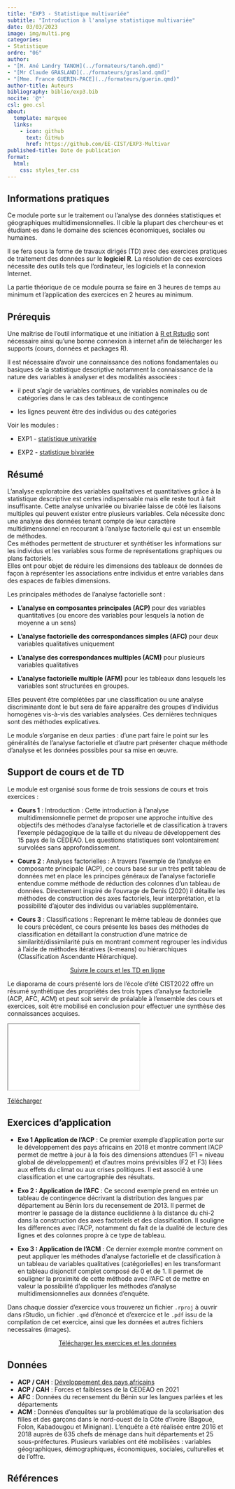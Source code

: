 ```yaml
---
title: "EXP3 - Statistique multivariée"
subtitle: "Introduction à l'analyse statistique multivariée"
date: 03/03/2023
image: img/multi.png
categories: 
- Statistique
ordre: "06" 
author: 
- "[M. Ané Landry TANOH](../formateurs/tanoh.qmd)"
- "[Mr Claude GRASLAND](../formateurs/grasland.qmd)"
- "[Mme. France GUERIN-PACE](../formateurs/guerin.qmd)"
author-title: Auteurs
bibliography: biblio/exp3.bib
nocite: '@*'
csl: geo.csl
about:
  template: marquee
  links:
    - icon: github
      text: GitHub
      href: https://github.com/EE-CIST/EXP3-Multivar
published-title: Date de publication 
format:
  html: 
    css: styles_ter.css
---
```


## <i class="bi bi-info-circle"></i> Informations pratiques

Ce module porte sur le traitement ou l'analyse des données statistiques et géographiques multidimensionnelles. Il cible la plupart des chercheur·es et étudiant·es dans le domaine des sciences économiques, sociales ou humaines.

Il se fera sous la forme de travaux dirigés (TD) avec des exercices pratiques de traitement des données sur le **logiciel R**. La résolution de ces exercices nécessite des outils tels que l'ordinateur, les logiciels et la connexion Internet.

La partie théorique de ce module pourra se faire en 3 heures de temps au minimum et l'application des exercices en 2 heures au minimum.

## <i class="bi bi-ui-checks-grid"></i> Prérequis

Une maîtrise de l'outil informatique et une initiation à [R et Rstudio](out1_r.qmd) sont nécessaire ainsi qu'une bonne connexion à internet afin de télécharger les supports (cours, données et packages R).

Il est nécessaire d'avoir une connaissance des notions fondamentales ou basiques de la statistique descriptive notamment la connaissance de la nature des variables à analyser et des modalités associées :

-   il peut s'agir de variables continues, de variables nominales ou de catégories dans le cas des tableaux de contingence

-   les lignes peuvent être des individus ou des catégories

Voir les modules :

-   EXP1 - [statistique univariée](exp1_uni.qmd)

-   EXP2 - [statistique bivariée](exp2_biv.qmd)

## <i class="bi bi-bookmark"></i> Résumé

L'analyse exploratoire des variables qualitatives et quantitatives grâce à la statistique descriptive est certes indispensable mais elle reste tout à fait insuffisante. Cette analyse univariée ou bivariée laisse de côté les liaisons multiples qui peuvent exister entre plusieurs variables. Cela nécessite donc une analyse des données tenant compte de leur caractère multidimensionnel en recourant à l'analyse factorielle qui est un ensemble de méthodes.\
Ces méthodes permettent de structurer et synthétiser les informations sur les individus et les variables sous forme de représentations graphiques ou plans factoriels.\
Elles ont pour objet de réduire les dimensions des tableaux de données de façon à représenter les associations entre individus et entre variables dans des espaces de faibles dimensions.

Les principales méthodes de l'analyse factorielle sont :

-   **L'analyse en composantes principales (ACP)** pour des variables quantitatives (ou encore des variables pour lesquels la notion de moyenne a un sens)

-   **L'analyse factorielle des correspondances simples (AFC)** pour deux variables qualitatives uniquement

-   **L'analyse des correspondances multiples (ACM)** pour plusieurs variables qualitatives

-   **L'analyse factorielle multiple (AFM)** pour les tableaux dans lesquels les variables sont structurées en groupes.

Elles peuvent être complétées par une classification ou une analyse discriminante dont le but sera de faire apparaître des groupes d'individus homogènes vis-à-vis des variables analysées. Ces dernières techniques sont des méthodes explicatives.

Le module s'organise en deux parties : d'une part faire le point sur les généralités de l'analyse factorielle et d'autre part présenter chaque méthode d'analyse et les données possibles pour sa mise en œuvre.

## <i class="bi bi-person-video3"></i> Support de cours et de TD

Le module est organisé sous forme de trois sessions de cours et trois exercices :

-   **Cours 1** : Introduction : Cette introduction à l'analyse multidimensionnelle permet de proposer une approche intuitive des objectifs des méthodes d'analyse factorielle et de classification à travers l'exemple pédagogique de la taille et du niveau de développement des 15 pays de la CEDEAO. Les questions statistiques sont volontairement survolées sans approfondissement.

-   **Cours 2** : Analyses factorielles : A travers l'exemple de l'analyse en composante principale (ACP), ce cours basé sur un très petit tableau de données met en place les principes généraux de l'analyse factorielle entendue comme méthode de réduction des colonnes d'un tableau de données. Directement inspiré de l'ouvrage de Denis (2020) il détaille les méthodes de construction des axes factoriels, leur interprétation, et la possibilité d'ajouter des individus ou variables supplémentaire.

-   **Cours 3** : Classifications : Reprenant le même tableau de données que le cours précédent, ce cours présente les bases des méthodes de classification en détaillant la construction d'une matrice de similarité/dissimilarité puis en montrant comment regrouper les individus à l'aide de méthodes itératives (k-means) ou hiérarchiques (Classification Ascendante Hiérarchique).

<center><a href="https://ee-cist.github.io/EXP3-Multivar/" class="btn btn-info" role="button" aria-disabled="true" target="_blank" rel="noopener noreferrer"><i class="bi bi-eye"></i> Suivre le cours et les TD en ligne </a></center>

::: {callout-info}
Le diaporama de cours présenté lors de l'école d'été CIST2022 offre un résumé synthétique des propriétés des trois types d'analyse factorielle (ACP, AFC, ACM) et peut soit servir de préalable à l'ensemble des cours et exercices, soit être mobilisé en conclusion pour effectuer une synthèse des connaissances acquises.
:::

<object class="slide" data="../modules/support/exp3_mul.pdf" type="application/pdf">

<iframe class="slide" src="../modules/support/exp3_mul.pdf">

</iframe>

::: {#url}
<i class="bi bi-cloud-arrow-down-fill"></i> [Télécharger</i>]()
:::

</object>

## <i class="bi bi-person-video3"></i> Exercices d'application

-   **Exo 1 Application de l'ACP** : Ce premier exemple d'application porte sur le développement des pays africains en 2018 et montre comment l'ACP permet de mettre à jour à la fois des dimensions attendues (F1 = niveau global de développement) et d'autres moins prévisibles (F2 et F3) liées aux effets du climat ou aux crises politiques. Il est associé à une classification et une cartographie des résultats.

-   **Exo 2 : Application de l'AFC** : Ce second exemple prend en entrée un tableau de contingence décrivant la distribution des langues par département au Bénin lors du recensement de 2013. Il permet de montrer le passage de la distance euclidienne à la distance du chi-2 dans la construction des axes factoriels et des classification. Il souligne les differences avec l'ACP, notamment du fait de la dualité de lecture des lignes et des colonnes propre à ce type de tableau.

-   **Exo 3 : Application de l'ACM** : Ce dernier exemple montre comment on peut appliquer les méthodes d'analyse factorielle et de classification à un tableau de variables qualitatives (catégorielles) en les transformant en tableau disjonctif complet composé de 0 et de 1. Il permet de souligner la proximité de cette méthode avec l'AFC et de mettre en valeur la possibilité d'appliquer les méthodes d'analyse multidimensionnelles aux données d'enquête.

Dans chaque dossier d'exercice vous trouverez un fichier `.rproj` à ouvrir dans rStudio, un fichier `.qmd` d'énoncé et d'exercice et le `.pdf` issu de la compilation de cet exercice, ainsi que les données et autres fichiers necessaires (images).

<!-- <center><a href="" class="btn btn-warning" role="button" aria-disabled="true"><i class="bi bi-eye"></i> Consulter</a></center> -->

<center><a href="https://bit.ly/3PdCIqq" class="btn btn-warning" role="button" aria-disabled="true" target="_blank" rel="noopener noreferrer"><i class="bi bi-cloud-arrow-down"></i> Télécharger les exercices et les données </a></center>

## <i class="bi bi-clipboard-data"></i> Données

-   **ACP / CAH** : [Développement des pays africains](../donnees/dev_afric_2018.qmd)
-   **ACP / CAH** : Forces et faiblesses de la CEDEAO en 2021
-   **AFC** : Données du recensement du Bénin sur les langues parlées et les départements
-   **ACM** : Données d'enquêtes sur la problématique de la scolarisation des filles et des garçons dans le nord-ouest de la Côte d'Ivoire (Bagoué, Folon, Kabadougou et Minignan). L'enquête a été réalisée entre 2016 et 2018 auprès de 635 chefs de ménage dans huit départements et 25 sous-préfectures. Plusieurs variables ont été mobilisées : variables géographiques, démographiques, économiques, sociales, culturelles et de l'offre.

## <i class="bi bi-file-earmark-text"></i> Références

::: {#refs}
:::
